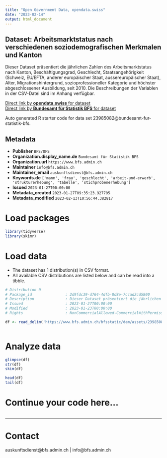 ```yaml
---
title: "Open Government Data, opendata.swiss"
date: "2023-02-14"
output: html_document
---
```


## Dataset: Arbeitsmarktstatus nach verschiedenen soziodemografischen Merkmalen und Kanton

Dieser Dataset präsentiert die jährlichen Zahlen des Arbeitsmarktstatus nach Kanton, Beschäftigungsgrad, Geschlecht, Staatsangehörigkeit (Schweiz, EU/EFTA, anderer europäischer Staat, aussereuropäischer Staat), Alter, Migrationshintergrund, sozioprofessioneller Kategorie und höchster abgeschlossener Ausbildung, seit 2010. Die Beschreibungen der Variablen in der CSV-Datei sind im Anhang verfügbar.

[Direct link by **opendata.swiss** for dataset](https://opendata.swiss/de/dataset/arbeitsmarktstatus-nach-verschiedenen-soziodemografischen-merkmalen-und-kanton1)<br>
[Direct link by **Bundesamt für Statistik BFS** for dataset](https://www.bfs.admin.ch/asset/de/ts-x-40.02.03.02.01)

Auto generated R starter code for data set 23985082@bundesamt-fur-statistik-bfs.

## Metadata

- **Publisher** `BFS/OFS`
- **Organization.display_name.de** `Bundesamt für Statistik BFS`
- **Organization.url** `https://www.bfs.admin.ch`
- **Maintainer** `info@bfs.admin.ch`
- **Maintainer_email** `auskunftsdienst@bfs.admin.ch`
- **Keywords.de** `['mann', 'frau', 'geschlecht', 'arbeit-und-erwerb', 'strukturerhebung', 'tabelle', 'stichprobenerhebung']`
- **Issued** `2023-01-27T00:00:00`
- **Metadata_created** `2023-01-27T09:35:23.927705`
- **Metadata_modified** `2023-02-13T10:56:44.382817`


# Load packages

```r

library(tidyverse)
library(skimr)

```

# Load data

-   The dataset has 1 distribution(s) in CSV format.
-   All available CSV distributions are listed below and can be read into a tibble.

```r

# Distribution 0
# Package_id               : 2d9fdc39-d764-4dfb-8d8e-7ccad2cd5800
# Description              : Dieser Dataset präsentiert die jährlichen Zahlen des Arbeitsmarktstatus nach Kanton, Beschäftigungsgrad, Geschlecht, Staatsangehörigkeit (Schweiz, EU/EFTA, anderer europäischer Staat, aussereuropäischer Staat), Alter, Migrationshintergrund, sozioprofessioneller Kategorie und höchster abgeschlossener Ausbildung, seit 2010. Die Beschreibungen der Variablen in der CSV-Datei sind im Anhang verfügbar.
# Issued                   : 2023-01-27T00:00:00
# Modified                 : 2023-01-23T00:00:00
# Rights                   : NonCommercialAllowed-CommercialWithPermission-ReferenceRequired

df <- read_delim('https://www.bfs.admin.ch/bfsstatic/dam/assets/23985087/master')



```

# Analyze data

```r

glimpse(df)
str(df)
skim(df)

head(df)
tail(df)

```

# Continue your code here...

```r

```

------------------------------------------------------------------------

# Contact

auskunftsdienst@bfs.admin.ch | info@bfs.admin.ch
